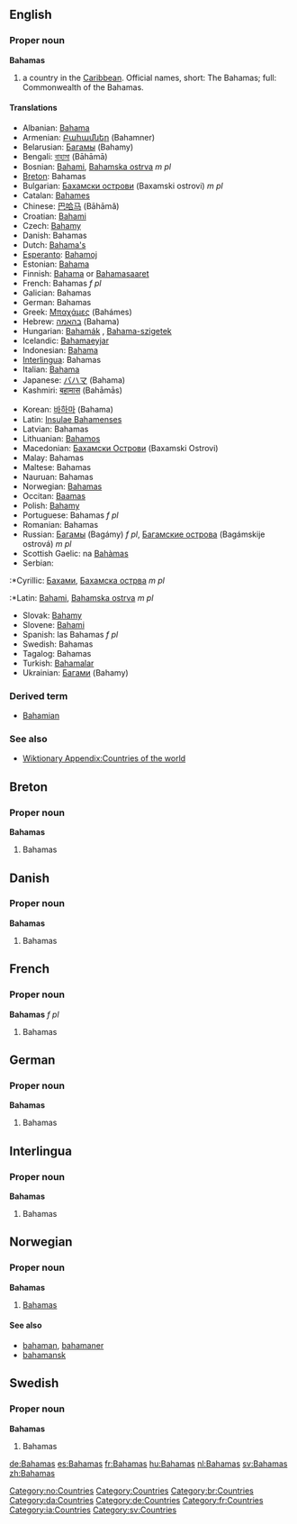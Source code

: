 ==English==
{{wikipedia}}
===Proper noun===
'''Bahamas'''

# a country in the [[Caribbean]]. Official names, short: The Bahamas; full: Commonwealth of the Bahamas.

====Translations====
{{top}}
*Albanian: [[Bahama]]
*Armenian: [[Բահամներ]] (Bahamner)
*Belarusian: [[Багамы]] (Bahamy) {{p}}
*Bengali: [[বাহামা]] (Bāhāmā)
*Bosnian: [[Bahami]], [[Bahamska ostrva]] ''m pl''
*[[Breton]]: Bahamas
*Bulgarian: [[Бахамски острови]] (Baxamski ostrovi) ''m pl''
*Catalan: [[Bahames]] {{p}}
*Chinese: [[巴哈马]] (Bāhāmǎ)
*Croatian: [[Bahami]] {{p}}
*Czech: [[Bahamy]] {{p}}
*Danish: Bahamas
*Dutch: [[Bahama's]] {{p}}
*[[Esperanto]]: [[Bahamoj]] {{p}}
*Estonian: [[Bahama]]
*Finnish: [[Bahama]] or [[Bahamasaaret]] {{p}}
*French: Bahamas ''f pl''
*Galician: Bahamas {{f}} {{p}}
*German: Bahamas {{p}}
*Greek: [[Μπαχάμες]] (Bahámes)
*Hebrew: [[בהאמה]] (Bahama) {{f}}
*Hungarian: [[Bahamák]] {{p}}, [[Bahama-szigetek]] {{p}}
*Icelandic: [[Bahamaeyjar]]
*Indonesian: [[Bahama]]
*[[Interlingua]]: Bahamas
*Italian: [[Bahama]] {{f}}
*Japanese: [[バハマ]] (Bahama)
*Kashmiri: [[बहामास]] (Bahāmās)
{{mid}}
*Korean: [[바하마]] (Bahama)
*Latin: [[Insulae Bahamenses]] {{f}} {{p}}
*Latvian: Bahamas
*Lithuanian: [[Bahamos]]
*Macedonian: [[Бахамски Острови]] (Baxamski Ostrovi)
*Malay: Bahamas
*Maltese: Bahamas
*Nauruan: Bahamas
*Norwegian: [[#Norwegian|Bahamas]]
*Occitan: [[Baamas]] {{f}} {{p}}
*Polish: [[Bahamy]] {{p}}
*Portuguese: Bahamas ''f pl''
*Romanian: Bahamas
*Russian: [[Багамы]] (Bagámy) ''f pl'', [[Багамские острова]] (Bagámskije ostrová) ''m pl''
*Scottish Gaelic: na [[Bahàmas]]
*Serbian:
:*Cyrillic: [[Бахами]], [[Бахамска острва]] ''m pl''
:*Latin: [[Bahami]], [[Bahamska ostrva]] ''m pl''
*Slovak: [[Bahamy]]
*Slovene: [[Bahami]]
*Spanish: las Bahamas ''f pl''
*Swedish: Bahamas
*Tagalog: Bahamas
*Turkish: [[Bahamalar]] {{p}}
*Ukrainian: [[Багами]] (Bahamy) {{p}}
{{bottom}}

===Derived term===
*[[Bahamian]]

===See also===
*[[Wiktionary Appendix:Countries of the world]]

==Breton==
===Proper noun===
'''Bahamas'''
#Bahamas

==Danish==
===Proper noun===
'''Bahamas'''
#Bahamas

==French==
===Proper noun===
'''Bahamas''' ''f pl''
#Bahamas

==German==
===Proper noun===
'''Bahamas''' {{p}}
#Bahamas

==Interlingua==
===Proper noun===
'''Bahamas'''
#Bahamas

==Norwegian==
===Proper noun===
[[Category:no:Countries]]
'''Bahamas'''
#[[#English|Bahamas]]
====See also====
*[[bahaman]], [[bahamaner]]
*[[bahamansk]]

==Swedish==
===Proper noun===
'''Bahamas'''
#Bahamas

[[Category:Countries]]
[[Category:br:Countries]]
[[Category:da:Countries]]
[[Category:de:Countries]]
[[Category:fr:Countries]]
[[Category:ia:Countries]]
[[Category:sv:Countries]]

[[de:Bahamas]]
[[es:Bahamas]]
[[fr:Bahamas]]
[[hu:Bahamas]]
[[nl:Bahamas]]
[[sv:Bahamas]]
[[zh:Bahamas]]